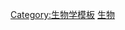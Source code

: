 {{cite book en
| title =Mammal species of the world : a taxonomic and geographic reference
| last = Groves
| first = Colin
| authorlink =
| pages = {{{pages}}}
| edition = 第3版
| editor1 = Wilson, D. E.
| editor2 = Reeder, D. M.
| date = 2005-11-16
| publisher = [[約翰霍普金斯大學出版社|Johns Hopkins University Press]]
| isbn = 0-801-88221-4
| oclc = 62265494.
| url = http://www.bucknell.edu/msw3
}}<noinclude>[[Category:生物学模板]][[Category:外部资源模板|生物]]</noinclude>